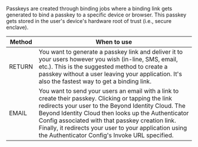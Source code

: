 Passkeys are created through binding jobs where a binding link gets generated to bind a passkey to a specific device or browser. This passkey gets stored in the user's device's hardware root of trust (i.e., secure enclave).

| Method | When to use |
| --- | --- |
| RETURN | You want to generate a passkey link and deliver it to your users however you wish (in-line, SMS, email, etc.). This is the suggested method to create a passkey without a user leaving your application. It's also the fastest way to get a binding link. |
| EMAIL | You want to send your users an email with a link to create their passkey. Clicking or tapping the link redirects your user to the Beyond Identity Cloud. The Beyond Identity Cloud then looks up the Authenticator Config associated with that passkey creation link. Finally, it redirects your user to your application using the Authenticator Config's Invoke URL specified. |
